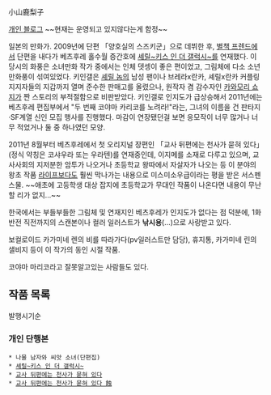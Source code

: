 小山鹿梨子

[http://ab-gata-705.jugem.jp/ 개인 블로그]
~~현재는 운영되고 있지않다는게 함정~~

일본의 만화가. 2009년에 단편 「양호실의 스즈키군」으로 데뷔한 후, [[별책 프렌드]]에서 단편을 내다가 베츠후레 홀수월 증간호에 [[셰릴~키스 인 더 갤럭시~]]를 연재했다. 이 당시의 화풍은 소녀만화 작가 중에서는 인체 뎃셍이 좋은 편이었고, 그림체에 다소 소년만화풍이 섞여있었다. 키인갤은 [[셰릴 놈]]의 남성 팬이나 브레라x란카, 셰릴x란카 커플링 지지자들의 지갑까지 열며 준수한 판매고를 올렸으나, 원작자 겸 감수자인 [[카와모리 쇼지]]가 짠 스토리의 부적절함으로 비판받았다.
키인갤로 인지도가 급상승해서 2011년에는 베츠후레 편집부에서 "두 번째 코야마 카리코를 노려라!"라는, 그녀의 이름을 건 판타지·SF계열 신인 모집 행사를 진행했다. 마감이 연장됐던걸 보면 응모작이 너무 많거나 너무 적었거나 둘 중 하나였던 모양.

2011년 8월부터 베츠후레에서 첫 오리지널 장편인 「교사 뒤편에는 천사가 묻혀 있다」(정식 약칭은 코샤우라 또는 우라텐)를 연재중인데, 이지메를 소재로 다루고 있으며, 교사사회의 지저분한 암투가 나오거나 초등학교 왕따에서 자살자가 나오는 등 이 분야의 왕초 작품 [[라이프]]보다도 훨씬 막나가는 내용으로 미스미소우급이라는 평을 받은 서스펜스물. ~~애초에 고등학생 대상 잡지에 초등학교가 무대인 작품이 나온다면 내용이 무난할 리가 없지…~~

한국에서는 부들부들한 그림체 및 연재지인 베츠후레가 인지도가 없다는 점 덕분에, 1화 반전 직전까지의 스캔본이나 컬러 일러스트가 '''낚시용'''(...)으로 사랑받고 있다.

보컬로이드 카가미네 렌의 비를 따라가다(pv일러스트만 담당), 휴지통, 카가미네 린의 샐비지 등이 이 작가의 동인 시절 작품.

코야마 마리코라고 잘못알고있는 사람들도 있다.

== 작품 목록 ==
발행시기순
=== 개인 단행본 ===
 * 나물 남자와 씨앗 소녀(단편집)
 * [[셰릴~키스 인 더 갤럭시~]]
 * [[교사 뒤편에는 천사가 묻혀 있다]]
 * [[교사 뒤편에는 천사가 묻혀 있다 蝕]]
